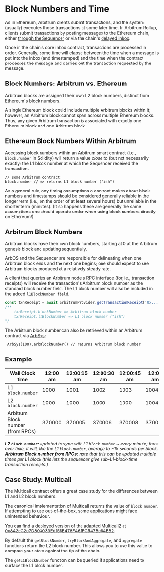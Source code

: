 # Block Numbers and Time

As in Ethereum, Arbitrum clients submit transactions, and the system (usually) executes those transactions at some later time.
In Arbitrum Rollup, clients submit transactions by posting messages to the Ethereum chain, either [through the Sequencer](./sequencer.mdx) or via the chain's [delayed inbox](./sequencer.mdx).

Once in the chain's core inbox contract, transactions are processed in order. Generally, some time will elapse between the time when a message is put into the inbox (and timestamped) and the time when the contract processes the message and carries out the transaction requested by the message.

## Block Numbers: Arbitrum vs. Ethereum

Arbitrum blocks are assigned their own L2 block numbers, distinct from Ethereum's block numbers.

A single Ethereum block could include multiple Arbitrum blocks within it; however, an Arbitrum block cannot span across multiple Ethereum blocks. Thus, any given Arbitrum transaction is associated with exactly one Ethereum block and one Arbitrum block.

## Ethereum Block Numbers Within Arbitrum

Accessing block numbers within an Arbitrum smart contract (i.e., `block.number` in Solidity) will return a value _close to_ (but not necessarily exactly) the L1 block number at which the Sequencer received the transaction.

```sol
// some Arbitrum contract:
block.number // => returns L1 block number ("ish")
```

As a general rule, any timing assumptions a contract makes about block numbers and timestamps should be considered generally reliable in the longer term (i.e., on the order of at least several hours) but unreliable in the shorter term (minutes). (It so happens these are generally the same assumptions one should operate under when using block numbers directly on Ethereum!)

## Arbitrum Block Numbers

Arbitrum blocks have their own block numbers, starting at 0 at the Arbitrum genesis block and updating sequentially.

ArbOS and the Sequencer are responsible for delineating when one Arbitrum block ends and the next one begins; one should expect to see Arbitrum blocks produced at a relatively steady rate.

A client that queries an Arbitrum node's RPC interface (for, ie., transaction receipts) will receive the transaction's Arbitrum block number as the standard block number field. The L1 block number will also be included in the added `l1BlockNumber field`.

```ts
const txnReceipt = await arbitrumProvider.getTransactionReceipt('0x...')
/** 
    txnReceipt.blockNumber => Arbitrum block number
    txnReceipt.l1BlockNumber => L1 block number ("ish")
*/
```

The Arbitrum block number can also be retrieved within an Arbitrum contract via [ArbSys](./arbos/precompiles#ArbSys):

```sol
 ArbSys(100).arbBlockNumber() // returns Arbitrum block number
```

## Example

| Wall Clock time                   | 12:00 am | 12:00:15 am | 12:00:30 am | 12:00:45 am | 12:01 am | 12:01:15 am |
| --------------------------------- | -------- | ----------- | ----------- | ----------- | -------- | ----------- |
| L1 `block.number`                 | 1000     | 1001        | 1002        | 1003        | 1004     | 1005        |
| L2 `block.number`                 | 1000     | 1000        | 1000        | 1000        | 1004     | 1004        |
| Arbitrum Block number (from RPCs) | 370000   | 370005      | 370006      | 370008      | 370012   | 370015      |

_**L2 `block.number`:** updated to sync with L1 `block.number` ~ every minute; thus over time, it will, like the L1 `block.number`, average to ~15 seconds per block._
_**Arbitrum Block number from RPCs:** note that this can be updated multiple times per L1 block (this lets the sequencer give sub-L1-block-time transaction receipts.)_

## Case Study: Multicall

The Multicall contract offers a great case study for the differences between L1 and L2 block numbers.

The [canonical implementation](https://github.com/makerdao/multicall/) of Multicall returns the value of `block.number`. If attempting to use out-of-the-box, some applications might face unintended behaviour.

You can find a deployed version of the adapted Multicall2 at [0x842eC2c7D803033Edf55E478F461FC547Bc54EB2](https://arbiscan.io/address/0x842eC2c7D803033Edf55E478F461FC547Bc54EB2#code).

By default the `getBlockNumber`, `tryBlockAndAggregate`, and `aggregate` functions return the L2 block number. This allows you to use this value to compare your state against the tip of the chain.

The `getL1BlockNumber` function can be queried if applications need to surface the L1 block number.
